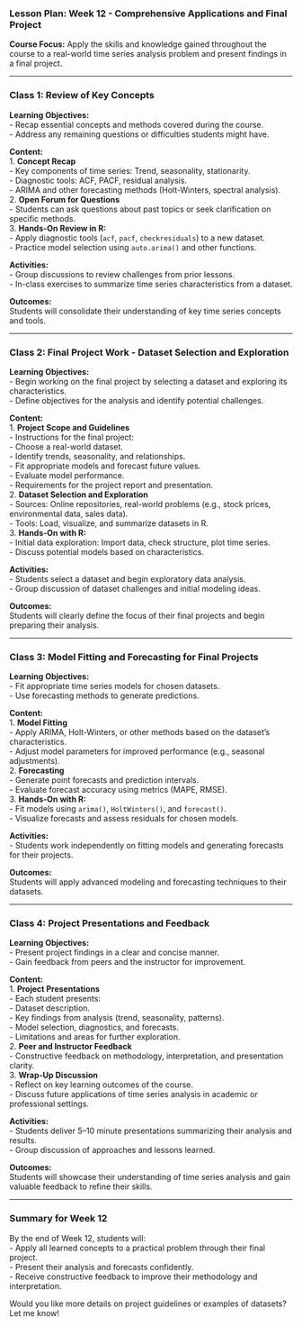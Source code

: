### **Lesson Plan: Week 12 - Comprehensive Applications and Final Project**  
**Course Focus:** Apply the skills and knowledge gained throughout the course to a real-world time series analysis problem and present findings in a final project.

---

### **Class 1: Review of Key Concepts**  
**Learning Objectives:**  
- Recap essential concepts and methods covered during the course.  
- Address any remaining questions or difficulties students might have.  

**Content:**  
1. **Concept Recap**  
   - Key components of time series: Trend, seasonality, stationarity.  
   - Diagnostic tools: ACF, PACF, residual analysis.  
   - ARIMA and other forecasting methods (Holt-Winters, spectral analysis).  
2. **Open Forum for Questions**  
   - Students can ask questions about past topics or seek clarification on specific methods.  
3. **Hands-On Review in R:**  
   - Apply diagnostic tools (`acf`, `pacf`, `checkresiduals`) to a new dataset.  
   - Practice model selection using `auto.arima()` and other functions.  

**Activities:**  
- Group discussions to review challenges from prior lessons.  
- In-class exercises to summarize time series characteristics from a dataset.  

**Outcomes:**  
Students will consolidate their understanding of key time series concepts and tools.

---

### **Class 2: Final Project Work - Dataset Selection and Exploration**  
**Learning Objectives:**  
- Begin working on the final project by selecting a dataset and exploring its characteristics.  
- Define objectives for the analysis and identify potential challenges.  

**Content:**  
1. **Project Scope and Guidelines**  
   - Instructions for the final project:  
     - Choose a real-world dataset.  
     - Identify trends, seasonality, and relationships.  
     - Fit appropriate models and forecast future values.  
     - Evaluate model performance.  
   - Requirements for the project report and presentation.  
2. **Dataset Selection and Exploration**  
   - Sources: Online repositories, real-world problems (e.g., stock prices, environmental data, sales data).  
   - Tools: Load, visualize, and summarize datasets in R.  
3. **Hands-On with R:**  
   - Initial data exploration: Import data, check structure, plot time series.  
   - Discuss potential models based on characteristics.  

**Activities:**  
- Students select a dataset and begin exploratory data analysis.  
- Group discussion of dataset challenges and initial modeling ideas.  

**Outcomes:**  
Students will clearly define the focus of their final projects and begin preparing their analysis.

---

### **Class 3: Model Fitting and Forecasting for Final Projects**  
**Learning Objectives:**  
- Fit appropriate time series models for chosen datasets.  
- Use forecasting methods to generate predictions.  

**Content:**  
1. **Model Fitting**  
   - Apply ARIMA, Holt-Winters, or other methods based on the dataset's characteristics.  
   - Adjust model parameters for improved performance (e.g., seasonal adjustments).  
2. **Forecasting**  
   - Generate point forecasts and prediction intervals.  
   - Evaluate forecast accuracy using metrics (MAPE, RMSE).  
3. **Hands-On with R:**  
   - Fit models using `arima()`, `HoltWinters()`, and `forecast()`.  
   - Visualize forecasts and assess residuals for chosen models.  

**Activities:**  
- Students work independently on fitting models and generating forecasts for their projects.  

**Outcomes:**  
Students will apply advanced modeling and forecasting techniques to their datasets.

---

### **Class 4: Project Presentations and Feedback**  
**Learning Objectives:**  
- Present project findings in a clear and concise manner.  
- Gain feedback from peers and the instructor for improvement.  

**Content:**  
1. **Project Presentations**  
   - Each student presents:  
     - Dataset description.  
     - Key findings from analysis (trend, seasonality, patterns).  
     - Model selection, diagnostics, and forecasts.  
     - Limitations and areas for further exploration.  
2. **Peer and Instructor Feedback**  
   - Constructive feedback on methodology, interpretation, and presentation clarity.  
3. **Wrap-Up Discussion**  
   - Reflect on key learning outcomes of the course.  
   - Discuss future applications of time series analysis in academic or professional settings.  

**Activities:**  
- Students deliver 5–10 minute presentations summarizing their analysis and results.  
- Group discussion of approaches and lessons learned.  

**Outcomes:**  
Students will showcase their understanding of time series analysis and gain valuable feedback to refine their skills.

---

### **Summary for Week 12**  
By the end of Week 12, students will:  
- Apply all learned concepts to a practical problem through their final project.  
- Present their analysis and forecasts confidently.  
- Receive constructive feedback to improve their methodology and interpretation.  

Would you like more details on project guidelines or examples of datasets? Let me know!

